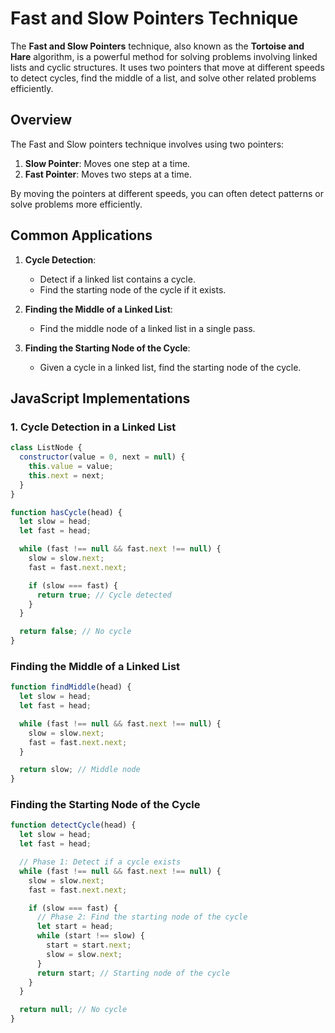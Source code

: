 # Fast and Slow Pointers Technique

The **Fast and Slow Pointers** technique, also known as the **Tortoise and Hare** algorithm, is a powerful method for solving problems involving linked lists and cyclic structures. It uses two pointers that move at different speeds to detect cycles, find the middle of a list, and solve other related problems efficiently.

## Overview

The Fast and Slow pointers technique involves using two pointers:

1. **Slow Pointer**: Moves one step at a time.
2. **Fast Pointer**: Moves two steps at a time.

By moving the pointers at different speeds, you can often detect patterns or solve problems more efficiently.

## Common Applications

1. **Cycle Detection**:
   - Detect if a linked list contains a cycle.
   - Find the starting node of the cycle if it exists.

2. **Finding the Middle of a Linked List**:
   - Find the middle node of a linked list in a single pass.

3. **Finding the Starting Node of the Cycle**:
   - Given a cycle in a linked list, find the starting node of the cycle.

## JavaScript Implementations

### 1. Cycle Detection in a Linked List

```javascript
class ListNode {
  constructor(value = 0, next = null) {
    this.value = value;
    this.next = next;
  }
}

function hasCycle(head) {
  let slow = head;
  let fast = head;

  while (fast !== null && fast.next !== null) {
    slow = slow.next;
    fast = fast.next.next;

    if (slow === fast) {
      return true; // Cycle detected
    }
  }

  return false; // No cycle
}
```
### Finding the Middle of a Linked List

```JavaScript
function findMiddle(head) {
  let slow = head;
  let fast = head;

  while (fast !== null && fast.next !== null) {
    slow = slow.next;
    fast = fast.next.next;
  }

  return slow; // Middle node
}
```

### Finding the Starting Node of the Cycle


```JavaScript
function detectCycle(head) {
  let slow = head;
  let fast = head;

  // Phase 1: Detect if a cycle exists
  while (fast !== null && fast.next !== null) {
    slow = slow.next;
    fast = fast.next.next;

    if (slow === fast) {
      // Phase 2: Find the starting node of the cycle
      let start = head;
      while (start !== slow) {
        start = start.next;
        slow = slow.next;
      }
      return start; // Starting node of the cycle
    }
  }

  return null; // No cycle
}
```